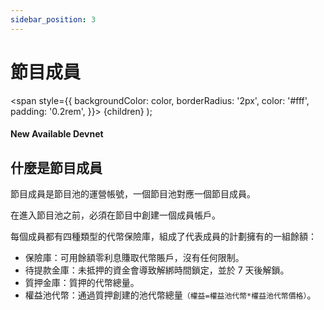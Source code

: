 ```yaml
---
sidebar_position: 3
---
```


# 節目成員

  <span
    style={{
      backgroundColor: color,
      borderRadius: '2px',
      color: '#fff',
      padding: '0.2rem',
    }}>
    {children}
  </span>
);

#### New Available <Highlight color="#25c2a0">Devnet</Highlight>

## 什麼是節目成員

節目成員是節目池的運營帳號，一個節目池對應一個節目成員。

在進入節目池之前，必須在節目中創建一個成員帳戶。

每個成員都有四種類型的代幣保險庫，組成了代表成員的計劃擁有的一組餘額：

* 保險庫：可用餘額零利息賺取代幣賬戶，沒有任何限制。
* 待提款金庫：未抵押的資金會導致解綁時間鎖定，並於 7 天後解鎖。
* 質押金庫：質押的代幣總量。
* 權益池代幣：通過質押創建的池代幣總量`（權益=權益池代幣*權益池代幣價格）`。
